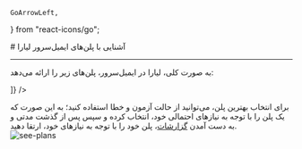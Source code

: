     GoArrowLeft,
} from "react-icons/go";


<Layout>
<Head>
<title>مستندات پلن‌های ایمیل سرور - لیارا</title>
<meta property="og:title" content="مستندات خدمات رایانش ابری لیارا" />
<meta property="og:description" content="مستندات آشنایی با پلن‌های ایمیل‌سرور لیارا"  />
<meta property="og:image" content="https://media.liara.ir/logos/liara-poster.jpg" />
</Head>
# آشنایی با پلن‌های ایمیل‌سرور لیارا
<hr className="mb-2" />

به صورت کلی، لیارا در ایمیل‌سرور، پلن‌های زیر را ارائه می‌دهد:

<Table  headers={ ["نام پلن", "کهربا", "اوپال", "یشم", "مرمر", "فیروزه", "زمرد", "یاقوت", "الماس"]}
 data={ [
  ["تعداد ارسال روزانه", "۱۰", "۵۰۰", "۱,۰۰۰", "۲,۰۰۰", "۴,۰۰۰", "۸,۰۰۰", "۱۶,۰۰۰", "۳۲,۰۰۰"],
  ["تعداد ارسال ماهانه", "۱۰۰", "۵,۰۰۰", "۱۰,۰۰۰", "۲۰,۰۰۰", "۴۰,۰۰۰", "۸۰,۰۰۰", "۱۶۰,۰۰۰", "۳۲۰,۰۰۰"],
  ["تعداد دریافت ایمیل", "بی‌نهایت", "بی‌نهایت", "بی‌نهایت", "بی‌نهایت", "بی‌نهایت", "بی‌نهایت", "بی‌نهایت", "بی‌نهایت"],
  ["تعداد نشانی قابل ایجاد", "۱", "۲", "۴", "۸", "۱۶", "۳۲", "۶۴", "۱۲۸"],
  ["تعداد فوروارد به ازای هر نشانی", "۱", "۲", "۴", "۸", "۱۶", "۳۲", "۶۴", "۱۲۸" ],
  ["نگه‌داری آخرین ایمیل‌ها", "۵۰", "۲,۵۰۰", "۵,۰۰۰", "۱۰,۰۰۰", "۲۰,۰۰۰", "۴۰,۰۰۰", "۸۰,۰۰۰", "۱۶۰,۰۰۰"],

]} />

<Section id="best-plan" title="انتخاب پلن مناسب" />
برای انتخاب بهترین پلن، می‌توانید از حالت آزمون و خطا استفاده کنید؛ به این صورت که یک پلن را با توجه به نیازهای احتمالی خود، انتخاب کرده و 
سپس پس از گذشت مدتی و به دست آمدن <a href="/email-server/details/observations" className="text-[#2196f3] ">گزارشات</a>، پلن خود را با توجه به نیازهای خود، ارتقا دهید.

<div className="h-4" />
<img src="https://media.liara.ir/docs/email-server-plan.png" alt="see-plans"/>
<div className="h-4" />

</Layout>